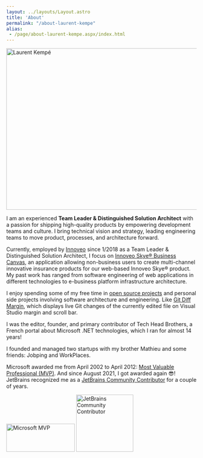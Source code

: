 ```yaml
---
layout: ../layouts/Layout.astro
title: 'About'
permalink: "/about-laurent-kempe"
alias:
 - /page/about-laurent-kempe.aspx/index.html
---
```

<article class="prose prose-lg max-w-none dark:prose-invert
                prose-h1:font-bold prose-h1:text-xl
                prose-a:text-blue-600 prose-a:no-underline
                prose-p:text-justify prose-img:rounded-xl">

  <Image src="https://live.staticflickr.com/1971/31306281378_02b055ccfe_z.jpg" 
      alt="Laurent Kempé"
      width="640"
      height="427"
      class="container mx-auto px-4 py-4 flex flex-col sm:flex-row max-w-[640px]" />

  I am an experienced **Team Leader & Distinguished Solution Architect** with a passion for shipping high-quality products by empowering development teams and culture. I bring technical vision and strategy, leading engineering teams to move product, processes, and architecture forward.

  Currently, employed by [Innoveo](https://www.innoveo.com/ "innoveo") since 1/2018 as a Team Leader & Distinguished Solution Architect, I focus on [Innoveo Skye® Business Canvas](https://www.youtube.com/watch?v=5ZmjSN1WAps&t=5s), an application allowing non-business users to create multi-channel innovative insurance products for our web-based Innoveo Skye® product. My past work has ranged from software engineering of web applications in different technologies to e-business platform infrastructure architecture.

  I enjoy spending some of my free time in [open source projects](https://github.com/laurentkempe/) and personal side projects involving software architecture and engineering.
  Like [Git Diff Margin](https://github.com/laurentkempe/GitDiffMargin), which displays live Git changes of the currently edited file on Visual Studio margin and scroll bar.

  I was the editor, founder, and primary contributor of Tech Head Brothers, a French portal about Microsoft .NET technologies, which I ran for almost 14 years!  

  I founded and managed two startups with my brother Mathieu and some friends: Jobping and WorkPlaces.

  Microsoft awarded me from April 2002 to April 2012: [Most Valuable Professional (MVP)](https://mvp.microsoft.com/en-us/PublicProfile/7749?fullName=Laurent%20%20Kemp%C3%A9).
  And since August 2021, I got awarded again 😎!
    JetBrains recognized me as a [JetBrains Community Contributor](https://www.jetbrains.com/lp/jetbrains-community-contributor/) for a couple of years.

  <div class="flex flex-col sm:flex-row items-center justify-center gap-4 sm:gap-28 mt-2">
    <Image src="/images/awards/Microsoft MVP.png" 
        alt="Microsoft MVP"
        width="181"
        height="74"
    />
    <Image src="/images/awards/JetBrains Community Contributor.png" 
        alt="JetBrains Community Contributor"
        width="151"
        height="151"
    />
  </div>

</article>
